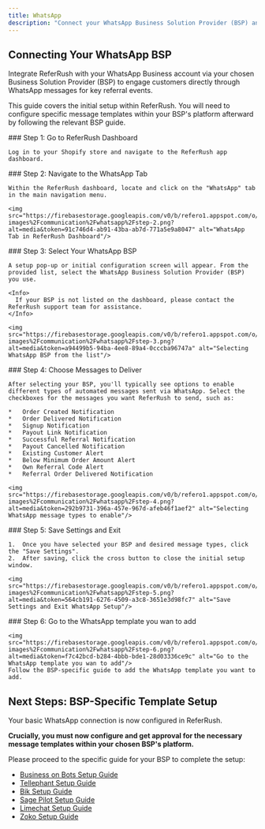 ```yaml
---
title: WhatsApp
description: "Connect your WhatsApp Business Solution Provider (BSP) and configure basic message settings in ReferRush."
---
```


## Connecting Your WhatsApp BSP

Integrate ReferRush with your WhatsApp Business account via your chosen Business Solution Provider (BSP) to engage customers directly through WhatsApp messages for key referral events.

This guide covers the initial setup within ReferRush. You will need to configure specific message templates within your BSP's platform afterward by following the relevant BSP guide.

<Steps>

  <Step>
    ### Step 1: Go to ReferRush Dashboard

    Log in to your Shopify store and navigate to the ReferRush app dashboard.

  </Step>

  <Step>
    ### Step 2: Navigate to the WhatsApp Tab

    Within the ReferRush dashboard, locate and click on the "WhatsApp" tab in the main navigation menu.

    <img src="https://firebasestorage.googleapis.com/v0/b/refero1.appspot.com/o/doc-images%2Fcommunication%2Fwhatsapp%2Fstep-2.png?alt=media&token=91c746d4-ab91-43ba-ab7d-771a5e9a8047" alt="WhatsApp Tab in ReferRush Dashboard"/>
  </Step>

  <Step>
    ### Step 3: Select Your WhatsApp BSP

    A setup pop-up or initial configuration screen will appear. From the provided list, select the WhatsApp Business Solution Provider (BSP) you use.

    <Info>
      If your BSP is not listed on the dashboard, please contact the ReferRush support team for assistance.
    </Info>

    <img src="https://firebasestorage.googleapis.com/v0/b/refero1.appspot.com/o/doc-images%2Fcommunication%2Fwhatsapp%2Fstep-3.png?alt=media&token=a94499b5-94ba-4ee8-89a4-0cccba96747a" alt="Selecting WhatsApp BSP from the list"/>
  </Step>

  <Step>
    ### Step 4: Choose Messages to Deliver

    After selecting your BSP, you'll typically see options to enable different types of automated messages sent via WhatsApp. Select the checkboxes for the messages you want ReferRush to send, such as:

    *   Order Created Notification
    *   Order Delivered Notification
    *   Signup Notification
    *   Payout Link Notification
    *   Successful Referral Notification
    *   Payout Cancelled Notification
    *   Existing Customer Alert
    *   Below Minimum Order Amount Alert
    *   Own Referral Code Alert
    *   Referral Order Delivered Notification

    <img src="https://firebasestorage.googleapis.com/v0/b/refero1.appspot.com/o/doc-images%2Fcommunication%2Fwhatsapp%2Fstep-4.png?alt=media&token=292b9731-396a-457e-967d-afeb46f1aef2" alt="Selecting WhatsApp message types to enable"/>
  </Step>

  <Step>
    ### Step 5: Save Settings and Exit

    1.  Once you have selected your BSP and desired message types, click the "Save Settings".
    2.  After saving, click the cross button to close the initial setup window.

    <img src="https://firebasestorage.googleapis.com/v0/b/refero1.appspot.com/o/doc-images%2Fcommunication%2Fwhatsapp%2Fstep-5.png?alt=media&token=564cb191-6276-4509-a3c8-3651e3d98fc7" alt="Save Settings and Exit WhatsApp Setup"/>
  </Step>

  <Step>
    ### Step 6: Go to the WhatsApp template you wan to add

    <img src="https://firebasestorage.googleapis.com/v0/b/refero1.appspot.com/o/doc-images%2Fcommunication%2Fwhatsapp%2Fstep-6.png?alt=media&token=f7c42bcd-b284-4bbb-bde1-28d03336ce9c" alt="Go to the WhatsApp template you wan to add"/>
    Follow the BSP-specific guide to add the WhatsApp template you want to add.
    
  </Step>
</Steps>

## Next Steps: BSP-Specific Template Setup

Your basic WhatsApp connection is now configured in ReferRush.

**Crucially, you must now configure and get approval for the necessary message templates within your chosen BSP's platform.**

Please proceed to the specific guide for your BSP to complete the setup:

*   [Business on Bots Setup Guide](/communication/whatsapp/business-on-bots)
*   [Tellephant Setup Guide](/communication/whatsapp/tellephant)
*   [Bik Setup Guide](/communication/whatsapp/bik)
*   [Sage Pilot Setup Guide](/communication/whatsapp/sage-pilot)
*   [Limechat Setup Guide](/communication/whatsapp/limechat)
*   [Zoko Setup Guide](/communication/whatsapp/zoko)
